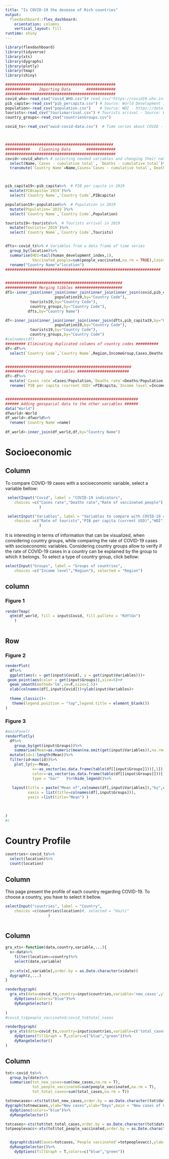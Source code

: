 ```yaml
---
title: "Is COVID-19 the desease of Rich countries"
output:
  flexdashboard::flex_dashboard:
    orientation: columns
    vertical_layout: fill
runtime: shiny
---
```


```r
library(flexdashboard)
library(tidyverse)
library(xts)
library(dygraphs)
library(plotly)
library(tmap)
library(shiny)

#################################################
###########    Importing Data       #############
#################################################
covid_who<-read_csv("covid_WHO.csv")# read_csv("https://covid19.who.int/WHO-COVID-19-global-table-data.csv") # Source: World Health Organization - https://covid19.who.int/table
pib_capita<-read_csv("pib_percapita.csv") # Source: World Development Indicators - https://data.worldbank.org/indicator/NY.GDP.PCAP.CD
population<-read_csv("population.csv")    # Source: WDI - https://data.worldbank.org/indicator/SP.POP.TOTL
tourists<-read_csv("tourismarrival.csv") # Tourists arrival - Source: WDI - https://data.worldbank.org/indicator/ST.INT.ARVL
country_groups<-read_csv("countriesGroups.csv")

covid_ts<-read_csv("owid-covid-data.csv")  # Time series about COVID - "https://covid.ourworldindata.org/data/owid-covid-data.csv"



################################################
###########    Cleanning Data       #############
#################################################
covid<-covid_who%>% # selecting needed variables and changing their names
  select(Name,`Cases - cumulative total`, `Deaths - cumulative total`)%>%
  transmute(`Country Name`=Name,Cases=`Cases - cumulative total`, Deaths=`Deaths - cumulative total`)



pib_capita19<-pib_capita%>%  # PIB per capita in 2019
  mutate(PIBcapita=`2019`)%>%
  select(`Country Name`,`Country Code`,PIBcapita)

population19<-population%>%  # Population in 2019
  mutate(Population=`2019`)%>%
  select(`Country Name`,`Country Code`,Population)

tourists19<-tourists%>%  # Tourists arrival in 2019
  mutate(Tourists=`2019`)%>%
  select(`Country Name`,`Country Code`,Tourists)


dfts<-covid_ts%>% # Variables from a data frame of time series
  group_by(location)%>%
  summarise(HDI=tail(human_development_index,1),
            Vaccinated_people=sum(people_vaccinated,na.rm = TRUE),Cases=tail(total_cases,1),Deaths=tail(total_deaths,1))%>%
  rename("Country Name"="location")
#####################################################################


####################################################
############## Merging tibbles #####################
df1<-inner_join(inner_join(inner_join(inner_join(inner_join(covid,pib_capita19,by="Country Name"),
                      population19,by="Country Code"),
           tourists19,by="Country Code"),
           country_groups,by="Country Code"),
          dfts,by="Country Name")

df<-inner_join(inner_join(inner_join(inner_join(dfts,pib_capita19,by="Country Name"),
                      population19,by="Country Code"),
           tourists19,by="Country Code"),
           country_groups,by="Country Code")
#colnames(df)
######### Eliminating duplicated columns of country codes ##########
df<-df%>%
  select(`Country Code`,`Country Name`,Region,IncomeGroup,Cases,Deaths,Population,PIBcapita,Tourists,HDI,Vaccinated_people)


########################################################
######## Creating new variables #######################
df<-df%>%
  mutate(`Cases rate`=Cases/Population,`Deaths rate`=Deaths/Population,`Tourists rate`=Tourists/Population,`Rate of vaccinated people`=Vaccinated_people/Population)%>%
  rename(`PIB per capita (current USD)`=PIBcapita,`Income level`=IncomeGroup)


###########################################################
###### Adding geospacial data to the other variables ######
data("World")
dfworld<-World
df_world<-dfworld%>%
  rename(`Country Name`=name)
  
df_world<-inner_join(df_world,df,by="Country Name")

```

Socioeconomic {data-vertical_layout=fill}
=====================================


Column {.sidebar data-width=250}
-----------------------------------------------------------------------

To compare COVID-19 cases with a socioeconomic variable, select a variable bellow:


```r

 selectInput("Covid", label = "COVID-19 indicators", 
    choices =c("Cases rate","Deaths rate","Rate of vaccinated people"), selected = "Cases rate"
               )
```

```r

 selectInput("Variables", label = "Variables to compare with COVID-19 cases", 
    choices =c("Rate of tourists","PIB per capita (current USD)","HDI"), selected = "PIB per capita (current USD)"
               )
```


It is interesting in terms of information that can be visualized, when considering country groups, while comparing the rate of COVID-19 cases with socioeconomic variables. Considering country groups allow to verify if the rate of COVID-19 cases in a country can be explained by the group to which it belongs. To select a type of country group, click bellow:
```r
selectInput("Groups", label = "Groups of countries", 
    choices =c("Income level","Region"), selected = "Region")


```




column {data-wdth=750}
----------------------------------

### Figure 1

```r

renderTmap(
  qtm(df_world, fill = input$Covid, fill.pallete = "RdYlGn")
    )



```


Row {data-height=350}
----------------------------------


### Figure 2


```r


renderPlot(
  df%>%
  ggplot(aes(x = get(input$Covid), y = get(input$Variables)))+
 geom_point(aes(color = get(input$Groups)),size=5)+#
  geom_smooth(method='lm',se=F,size=1.5)+
  xlab(colnames(df[,input$Covid]))+ylab(input$Variables)+
   
  theme_classic()+
   theme(legend.position = "top",legend.title = element_blank())
)

```



### Figure 3

```r
#mainPanel(
renderPlotly(
  df%>%
    group_by(get(input$Groups))%>%
    summarise(Mean=as.numeric(mean(na.omit(get(input$Variables)),na.rm=T)))%>%
  mutate(id=1:length(Mean))%>%
  filter(id<max(id))%>%
    plot_ly(y=~Mean,
            x=~as_vector(as.data.frame(table(df[[input$Groups]]))[,1]),
            color=~as_vector(as.data.frame(table(df[[input$Groups]]))[,1]),
            type = "bar"   )%>%hide_legend()%>%
  
   layout(title = paste("Mean of",colnames(df[,input$Variables]),"by",colnames(df[,input$Groups])), 
          xaxis = list(title=colnames(df[,input$Groups])),
          yaxis =list(title="Mean") )
  
    

)
#)


```




Country Profile {data-vertical_layout=scroll}
=====================================



```r


countries<-covid_ts%>%
  select(location)%>%
  count(location)
```

Column {.sidebar}
-----------------------------------------------------------------------

This page present the profile of each country regarding COVID-19. To choose a country, you have to select it bellow.

```r
selectInput("countries", label = "Country", 
    choices =c(countries$location)#, selected = "Haiti"
                   )



```



Column {data-width=150}
-----------------------------------------------------------------------



```r
gra_xts<-function(data,country,variable,...){
  x<-data%>%
    filter(location==country)%>%
    select(date,variable)
  
  z<-xts(x[,variable],order.by = as.Date.character(x$date))
  dygraph(z,...)
}

``` 



```r
renderDygraph(
  gra_xts(data=covid_ts,country=input$countries,variable='new_cases',ylab="New cases",xlab="Days",main=paste("New cases in",input$countries))%>%
    dyOptions(colors="blue")%>%
    dyRangeSelector()
    
)
#covid_ts$people_vaccinated;covid_ts$total_cases

```


```r
renderDygraph(
  gra_xts(data=covid_ts,country=input$countries,variable=c('total_cases',"people_vaccinated"),ylab="Total cases",xlab="Days",main=paste("Total cases of COVID-19, compared to people vaccinated in",input$countries))%>%
    dyOptions(fillGraph = T,colors=c("blue","green"))%>%
    dyRangeSelector()
)

```

Column {data-width=150}
-----------------------------------------------------------------------

```r
tot<-covid_ts%>%
  group_by(date)%>%
  summarise(tot_new_cases=sum(new_cases,na.rm = T),
            tot_people_vaccinated=sum(people_vaccinated,na.rm = T),
            tot_total_cases=sum(total_cases,na.rm = T))


```

```r
totnewcases<-xts(tot$tot_new_cases,order.by = as.Date.character(tot$date))
dygraph(totnewcases,ylab="New cases",xlab="Days",main = "New cases of COVID-19 around the world")%>%
  dyOptions(colors="blue")%>%
  dyRangeSelector()
```

```r
totcases<-xts(tot$tot_total_cases,order.by = as.Date.character(tot$date))
totpeoplevacc<-xts(tot$tot_people_vaccinated,order.by = as.Date.character(tot$date))


  dygraph(cbind(Cases=totcases,`People vaccinated`=totpeoplevacc),ylab="Total cases",xlab="Days",main = "Total cases of COVID-19, compared to people vaccinated, around the world")%>%
  dyRangeSelector()%>%
    dyOptions(fillGraph = T,colors=c("blue","green"))
    
```



